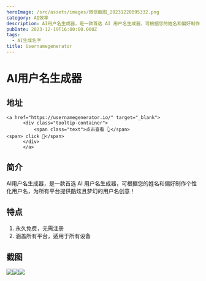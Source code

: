 ```yaml
---
heroImage: /src/assets/images/微信截图_20231220095332.png
category: AI效率
description: AI用户名生成器，是一款首选 AI 用户名生成器，可根据您的姓名和偏好制作个性化用户名，为所有平台提供酷炫且梦幻的用户名创意！
pubDate: 2023-12-19T16:00:00.000Z
tags:
  - AI生成名字
title: Usernamegenerator
---
```


# AI用户名生成器

## 地址

    <a href="https://usernamegenerator.io/" target="_blank">
          <div class="tooltip-container">
              <span class="text">点击查看 👆</span>
    <span> click 👋</span>
          </div>
          </a>

## 简介

AI用户名生成器，是一款首选 AI 用户名生成器，可根据您的姓名和偏好制作个性化用户名，为所有平台提供酷炫且梦幻的用户名创意！

## 特点

1. 永久免费，无需注册
2. 涵盖所有平台，适用于所有设备

## 截图

![](/src/assets/images/微信截图_20231220095332.png)![](/src/assets/images/微信截图_20231220095402.png)![](/src/assets/images/微信截图_20231220095726.png)
